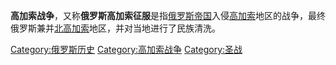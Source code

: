 {{expand|time=2013-10-20T10:34:01+00:00}}
{{unreferenced|time=2013-10-20T10:34:01+00:00}}
{{Campaignbox 高加索戰爭（1817年－1864年）}}
{{Campaignbox 車臣－俄羅斯衝突}}

'''高加索战争'''，又称'''俄罗斯高加索征服'''是指[[俄罗斯帝国|俄罗斯帝国]]入侵[[高加索|高加索]]地区的战争，最终俄罗斯兼并[[北高加索|北高加索]]地区，并对当地进行了民族清洗。

{{車臣}}
[[Category:俄罗斯历史|Category:俄罗斯历史]]
[[Category:高加索战争|Category:高加索战争]]
[[Category:圣战|Category:圣战]]